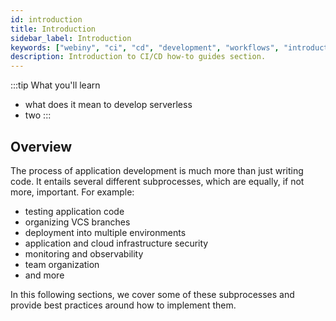 ```yaml
---
id: introduction
title: Introduction
sidebar_label: Introduction
keywords: ["webiny", "ci", "cd", "development", "workflows", "introduction"]
description: Introduction to CI/CD how-to guides section.
---
```

:::tip What you'll learn
- what does it mean to develop serverless
- two
:::

## Overview

The process of application development is much more than just writing code. It entails several different subprocesses, which are equally, if not more, important. For example:

- testing application code
- organizing VCS branches
- deployment into multiple environments
- application and cloud infrastructure security
- monitoring and observability <!-- (https://thenewstack.io/monitoring-vs-observability-whats-the-difference/) -->
- team organization
- and more

In this following sections, we cover some of these subprocesses and provide best practices around how to implement them.
